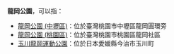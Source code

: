 '''龍岡公園'''，可以指：

*[[龍岡公園_(中壢區)|龍岡公園 (中壢區)]]：位於臺灣桃園市中壢區龍岡圓環旁
*[[龍岡公園_(桃園區)|龍岡公園 (桃園區)]]：位於臺灣桃園市桃園區龍岡社區
*[[玉川龍岡運動公園|玉川龍岡運動公園]]：位於日本愛媛縣今治市玉川町
{{disambig|L|Cat=四字地名消歧义}}